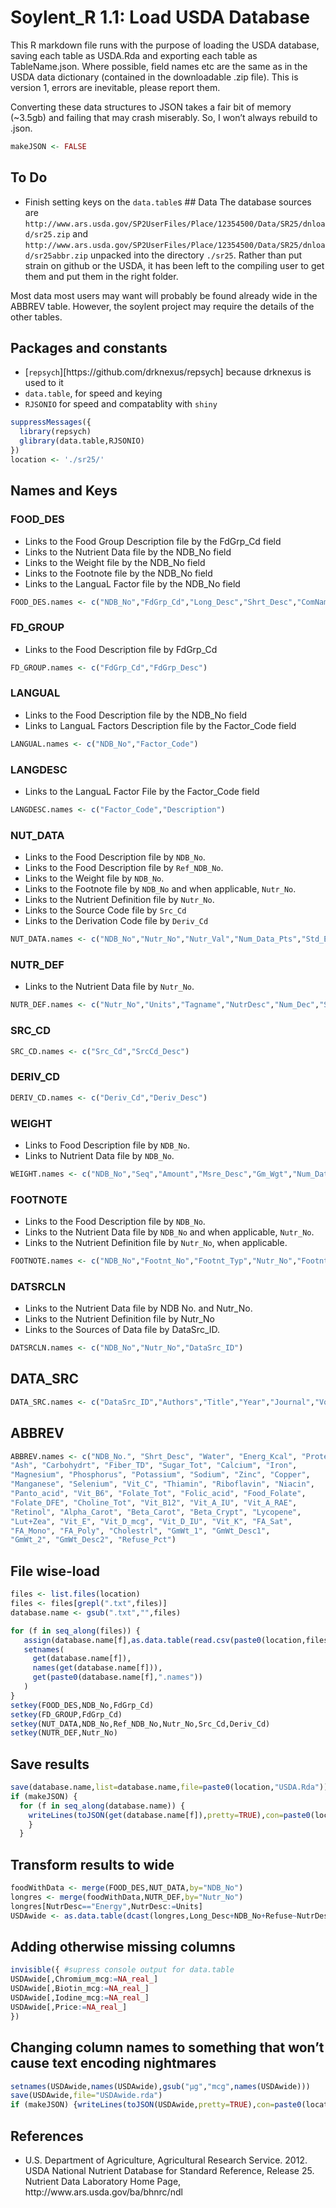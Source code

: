 # Soylent_R 1.1: Load USDA Database

This R markdown file runs with the purpose of loading the USDA database, saving each table as USDA.Rda and exporting each table as TableName.json.  Where possible, field names etc are the same as in the USDA data dictionary (contained in the downloadable .zip file).  This is version 1, errors are inevitable, please report them.

Converting these data structures to JSON takes a fair bit of memory (~3.5gb) and failing that may crash miserably.  So, I won't always rebuild to .json.
```r
makeJSON <- FALSE
```

## To Do
* Finish setting keys on the `data.table`s
## Data
The database sources are `http://www.ars.usda.gov/SP2UserFiles/Place/12354500/Data/SR25/dnload/sr25.zip` and `http://www.ars.usda.gov/SP2UserFiles/Place/12354500/Data/SR25/dnload/sr25abbr.zip` unpacked into the directory `./sr25`.  Rather than put strain on github or the USDA, it has been left to the compiling user to get them and put them in the right folder.

Most data most users may want will probably be found already wide in the ABBREV table.  However, the soylent project may require the details of the other tables.

## Packages and constants
* [`repsych`][https://github.com/drknexus/repsych] because drknexus is used to it 
* `data.table`, for speed and keying
* `RJSONIO` for speed and compatablity with `shiny`

```r
suppressMessages({
  library(repsych)
  glibrary(data.table,RJSONIO)
})
location <- './sr25/'
```


## Names and Keys
### FOOD_DES
* Links to the Food Group Description file by the FdGrp_Cd field
* Links to the Nutrient Data file by the NDB_No field
* Links to the Weight file by the NDB_No field
* Links to the Footnote file by the NDB_No field
* Links to the LanguaL Factor file by the NDB_No field
```r
FOOD_DES.names <- c("NDB_No","FdGrp_Cd","Long_Desc","Shrt_Desc","ComName","ManufacName","Survey","Ref_desc","Refuse","SciName","N_Factor", "Pro_Factor","Fat_Factor","CHO_Factor")
```

### FD_GROUP
* Links to the Food Description file by FdGrp_Cd
```r
FD_GROUP.names <- c("FdGrp_Cd","FdGrp_Desc")
```

### LANGUAL
* Links to the Food Description file by the NDB_No field
* Links to LanguaL Factors Description file by the Factor_Code field
```r
LANGUAL.names <- c("NDB_No","Factor_Code")
```

### LANGDESC
* Links to the LanguaL Factor File by the Factor_Code field
```r
LANGDESC.names <- c("Factor_Code","Description")
```

### NUT_DATA
* Links to the Food Description file by `NDB_No`.
* Links to the Food Description file by `Ref_NDB_No`.
* Links to the Weight file by `NDB_No`.
* Links to the Footnote file by `NDB_No` and when applicable, `Nutr_No`.
* Links to the Nutrient Definition file by `Nutr_No`.
* Links to the Source Code file by `Src_Cd` 
* Links to the Derivation Code file by `Deriv_Cd`
```r
NUT_DATA.names <- c("NDB_No","Nutr_No","Nutr_Val","Num_Data_Pts","Std_Error","Src_Cd","Deriv_Cd","Ref_NDB_No","Add_Nutr_Mark","Num_Studies","Min","Max","DF","Low_EB","Up_EB","Stat_cmt","AddMod_Date","CC")
```
                    
### NUTR_DEF
* Links to the Nutrient Data file by `Nutr_No`.
```r
NUTR_DEF.names <- c("Nutr_No","Units","Tagname","NutrDesc","Num_Dec","SR_Order")
```

### SRC_CD
```r
SRC_CD.names <- c("Src_Cd","SrcCd_Desc")
```

### DERIV_CD
```r
DERIV_CD.names <- c("Deriv_Cd","Deriv_Desc")
```

### WEIGHT
* Links to Food Description file by `NDB_No`.
* Links to Nutrient Data file by `NDB_No`.
```r
WEIGHT.names <- c("NDB_No","Seq","Amount","Msre_Desc","Gm_Wgt","Num_Data_Pts","Std_Dev")
```

### FOOTNOTE
* Links to the Food Description file by `NDB_No`.
* Links to the Nutrient Data file by `NDB_No` and when applicable, `Nutr_No`.
* Links to the Nutrient Definition file by `Nutr_No`, when applicable.
```r
FOOTNOTE.names <- c("NDB_No","Footnt_No","Footnt_Typ","Nutr_No","Footnt_Txt")
```

### DATSRCLN
* Links to the Nutrient Data file by NDB No. and Nutr_No.
* Links to the Nutrient Definition file by Nutr_No
* Links to the Sources of Data file by DataSrc_ID.
```r
DATSRCLN.names <- c("NDB_No","Nutr_No","DataSrc_ID")
```

## DATA_SRC
```r
DATA_SRC.names <- c("DataSrc_ID","Authors","Title","Year","Journal","Vol_City","Issue_State","Start_page","End_Page")
```

## ABBREV
```r
ABBREV.names <- c("NDB_No.", "Shrt_Desc", "Water", "Energ_Kcal", "Protein", "Lipid_Tot", 
"Ash", "Carbohydrt", "Fiber_TD", "Sugar_Tot", "Calcium", "Iron", 
"Magnesium", "Phosphorus", "Potassium", "Sodium", "Zinc", "Copper", 
"Manganese", "Selenium", "Vit_C", "Thiamin", "Riboflavin", "Niacin", 
"Panto_acid", "Vit_B6", "Folate_Tot", "Folic_acid", "Food_Folate", 
"Folate_DFE", "Choline_Tot", "Vit_B12", "Vit_A_IU", "Vit_A_RAE", 
"Retinol", "Alpha_Carot", "Beta_Carot", "Beta_Crypt", "Lycopene", 
"Lut+Zea", "Vit_E", "Vit_D_mcg", "Vit_D_IU", "Vit_K", "FA_Sat", 
"FA_Mono", "FA_Poly", "Cholestrl", "GmWt_1", "GmWt_Desc1", 
"GmWt_2", "GmWt_Desc2", "Refuse_Pct")
```

## File wise-load
```r
files <- list.files(location)
files <- files[grepl(".txt",files)]
database.name <- gsub(".txt","",files)

for (f in seq_along(files)) {
   assign(database.name[f],as.data.table(read.csv(paste0(location,files[f]),sep="^",quote="~",comment.char="",header=FALSE)))
   setnames(
     get(database.name[f]),
     names(get(database.name[f])),
     get(paste0(database.name[f],".names"))
   )
}
setkey(FOOD_DES,NDB_No,FdGrp_Cd)
setkey(FD_GROUP,FdGrp_Cd)
setkey(NUT_DATA,NDB_No,Ref_NDB_No,Nutr_No,Src_Cd,Deriv_Cd)
setkey(NUTR_DEF,Nutr_No)
```

## Save results
```r
save(database.name,list=database.name,file=paste0(location,"USDA.Rda"))
if (makeJSON) {
  for (f in seq_along(database.name)) {
    writeLines(toJSON(get(database.name[f]),pretty=TRUE),con=paste0(location,database.name[f],".json"))
    }
  }
```

## Transform results to wide
```r
foodWithData <- merge(FOOD_DES,NUT_DATA,by="NDB_No")
longres <- merge(foodWithData,NUTR_DEF,by="Nutr_No")
longres[NutrDesc=="Energy",NutrDesc:=Units]
USDAwide <- as.data.table(dcast(longres,Long_Desc+NDB_No+Refuse~NutrDesc+Units,value.var="Nutr_Val"))
```

## Adding otherwise missing columns
```r
invisible({ #supress console output for data.table
USDAwide[,Chromium_mcg:=NA_real_]
USDAwide[,Biotin_mcg:=NA_real_]
USDAwide[,Iodine_mcg:=NA_real_]
USDAwide[,Price:=NA_real_]
})
```

## Changing column names to something that won't cause text encoding nightmares
```r
setnames(USDAwide,names(USDAwide),gsub("µg","mcg",names(USDAwide)))
save(USDAwide,file="USDAwide.rda")
if (makeJSON) {writeLines(toJSON(USDAwide,pretty=TRUE),con=paste0(location,"USDAwide.json"))}
```

## References
* U.S. Department of Agriculture, Agricultural Research Service. 2012. USDA National Nutrient Database for Standard Reference, Release 25. Nutrient Data Laboratory Home Page, http://www.ars.usda.gov/ba/bhnrc/ndl